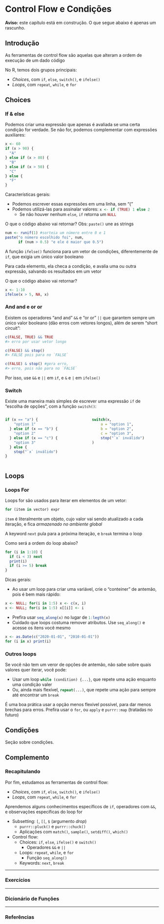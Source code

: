 # Control Flow e Condições {#control-conds}

**Aviso:** este capítulo está em construção. O que segue abaixo é apenas um rascunho.

## Introdução

As ferramentas de control flow são aquelas que alteram a ordem de execução de um dado código\medskip

No R, temos dois grupos principais:

- _Choices_, com `if`, `else`, `switch()`, e `ifelse()`
- _Loops_, com `repeat`, `while`, e `for`

## Choices

### If & else
Podemos criar uma expressão que apenas é avaliada se uma certa condição for verdade. Se não for, podemos complementar com expressões auxiliares:

```r
x <- 60
if (x > 90) {
  "A"
} else if (x > 80) {
  "B"
} else if (x > 50) {
  "C"
} else {
  "F"
}
```


Características gerais:

- Podemos escrever essas expressões em uma linha, sem "\{"
- Podemos utilizá-las para assinalar valores: `x <- if (TRUE) 1 else 2`{.r}
  - Se não houver nenhum `else`, `if` retorna um `NULL`{.r}

::: {.example}
O que o código abaixo vai retornar? Obs: `paste()` une as strings
\vspace{-1em}
```r
num <- runif(1) #sorteia um número entre 0 e 1
paste("o número escolhido foi", num,
      if (num > 0.5) "e ele é maior que 0.5")
```
\vspace{-1em}
:::


A função `ifelse()` funciona para um vetor de condições, diferentemente de `if`, que exigia um único valor booleano\medskip

Para cada elemento, ela checa a condição, e avalia uma ou outra expressão, salvando os resultados em um vetor

::: {.example}
O que o código abaixo vai retornar?
\vspace{-1em}
```r
x <- 1:10
ifelse(x > 5, NA, x)
```
\vspace{-1em}
:::


### And and e or or
Existem os operadores "and and" `&&` e "or or" `||` que garantem sempre um único valor booleano (dão erros com vetores longos), além de serem "short circuit":

```r
c(FALSE, TRUE) && TRUE
#> erro por usar vetor longo

c(FALSE) && stop()
#> FALSE pois para no `FALSE`

c(FALSE) & stop() #gera erro,
#> erro, pois não para no `FALSE`

```

Por isso, use `&&` e `||` em `if`, e `&` e `|` em `ifelse()`


### Switch
Existe uma maneira mais simples de escrever uma expressão `if` de "escolha de opções", com a função `switch()`:

:::::::::::::: {.columns}
::: {.column width="47.5%"}
```r
if (x == "a") {
    "option 1"
  } else if (x == "b") {
    "option 2" 
  } else if (x == "c") {
    "option 3"
  } else {
    stop("`x` inválido")
}
```
:::
::: {.column width="5%"}
:::
::: {.column width="47.5%"}
```r
switch(x,
    a = "option 1",
    b = "option 2",
    c = "option 3",
    stop("`x` inválido")
)
```
:::
::::::::::::::


## Loops

### Loops For
Loops for são usados para iterar em elementos de um vetor:

```r
for (item in vector) expr
```

`item` é literalmente um objeto, cujo valor vai sendo atualizado a cada iteração, e fica _armazenado no ambiente global_\footnote[frame]{Cuidado, isso substitui um valor pre-existente de mesmo nome}\medskip


\framesubtitle{Keywords}
A keyword `next` pula para a próxima iteração, e `break` termina o loop

::: {.example}
Como será a ordem do loop abaixo?
\vspace{-1em}
```r
for (i in 1:10) {
  if (i < 3) next
  print(i)
  if (i >= 5) break
}
```
\vspace{-1em}
:::


Dicas gerais:

- Ao usar um loop para criar uma variável, crie o "conteiner" de antemão, pois é bem mais rápido:

```r
x <- NULL; for(i in 1:5) x <- c(x, i)
x <- NULL; for(i in 1:5) x[[i]] <- i
```

- Prefira usar `seq_along(x)`{.r} no lugar de `1:legth(x)`{.r}
- Cuidado que loops costuma remover atributos. Use `seq_along()` e acesse os itens você mesmo
```r
x <- as.Date(c("2020-01-01", "2010-01-01"))
for (i in x) print(i)
```


### Outros loops
Se você não tem um veror de opções de antemão, não sabe sobre quais valores quer iterar, você pode:

- Usar um loop `while (condition) {...}`{.r}, que repete uma ação enquanto uma condição valer
- Ou, ainda mais flexível, `repeat(...)`{.r}, que repete uma ação para sempre até encontrar um `break`

É uma boa prática usar a opção menos flexível possível, para dar menos brechas para erros. Prefira usar o `for`, ou `apply` e `purrr::map` (tratadas no futuro)


## Condições

Seção sobre condições.



<div class="double-hrule"></div>

## Complemento {.unlisted .unnumbered}

### Recapitulando {-}

\framesubtitle{Control flow}
Por fim, estudamos as ferramentas de control flow:

- _Choices_, com `if`, `else`, `switch()`, e `ifelse()`
- _Loops_, com `repeat`, `while`, e `for`

Aprendemos alguns conhecimentos específicos de `if`, operadores com `&&`, e observações específicas do loop for


\framesubtitle{Funções aprendidas}
- Subsetting: `[`, `[[`, `$` (argumento _drop_)
  - `purrr::pluck()` e `purrr::chuck()`
  - Aplicações com `match()`, `sample()`, `setdiff()`, `which()`
- Control flow:
  - Choices: `if`, `else`, `ifelse()` e `switch()`
    - Operadores `&&` e `||`
  - Loops: `repeat`, `while`, e `for`
    - Função `seq_along()`
  - Keywords: `next`, `break`
  


---

### Exercícios {-}


---

### Dicionário de Funções {-}


---

### Referências {-}
